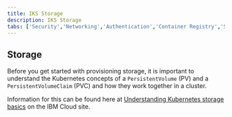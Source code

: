 ```yaml
---
title: IKS Storage
description: IKS Storage
tabs: ['Security','Networking','Authentication','Container Registry','Storage']
---
```


## Storage

Before you get started with provisioning storage, it is important to understand the Kubernetes concepts of a `PersistentVolume` (PV) and a `PersistentVolumeClaim` (PVC) and how they work together in a cluster.

Information for this can be found here at [Understanding Kubernetes storage basics](https://cloud.ibm.com/docs/containers?topic=containers-kube_concepts#pvc_pv) on the IBM Cloud site.
